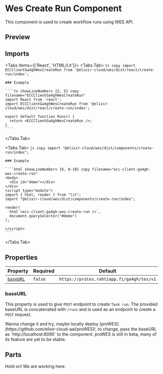 
# Wes Create Run Component

<ComponentName
  tagName='ecc-client-ga4gh-wes-create-run'
  reactTagName='ECCClientGa4ghWesCreateRun'
  version='0.0.0'
  beta
/>

This component is used to create workflow runs using WES API.

## Preview

<ECCClientGa4ghWesCreateRun />

## Imports

<Tabs items={['React', 'HTML/Lit']}>
  <Tabs.Tab>
    ```ts copy
    import ECCClientGa4ghWesCreateRun from '@elixir-cloud/wes/dist/react/create-run/index';
    ```
  
    ### Example
  
    ````ts showLineNumbers {2, 5} copy filename="ECCClientGa4ghWesCreateRun"
    import React from 'react';
    import ECCClientGa4ghWesCreateRun from '@elixir-cloud/wes/dist/react/create-run/index';

    export default function Runs() {
      return <ECCClientGa4ghWesCreateRun />;
    }
    ````

  </Tabs.Tab>
  
  <Tabs.Tab>
    ```js copy
    import "@elixir-cloud/wes/dist/components/create-run/index";
    ```
  
    ### Example
  
    ````html showLineNumbers {6, 8-10} copy filename="ecc-client-ga4gh-wes-create-run"
    <body>
      <div id="demo"></div>
    </div>
    <script type="module">
    import { html, render } from "lit";
    import "@elixir-cloud/wes/dist/components/create-run/index";

    render(
      html`<ecc-client-ga4gh-wes-create-run />`,
      document.querySelector("#demo")
    );

    </script>
    ````

  </Tabs.Tab>
</Tabs>

## Properties

| Property              | Required | Default                                   | Type     | Description |
| --------------------- | -------- | ----------------------------------------- | -------- | ----------- |
| [`baseURL`](#baseURL) | `false`  | `https://protes.rahtiapp.fi/ga4gh/tes/v1` | `String` | Base URL    |

### baseURL

This property is used to give `POST` endpoint to create `Task run`. The provided baseURL is concatenated with `/runs` and is used as an endpoint to create a `POST` request.

<Callout emoji='🌝' type='info'>
  Wanna change it and try, maybe locally deploy
  [proWES](https://github.com/elixir-cloud-aai/proWES)!, to change, pass the baseURL as
  `http://localhost:8090` to the component.
</Callout>

<Callout emoji='🚨' type='error'>
  proWES is still in beta, many of its feature are yet to be stable.
</Callout>

## Parts

<Callout emoji='👩‍🏭'>Hold on! We are working here.</Callout>

